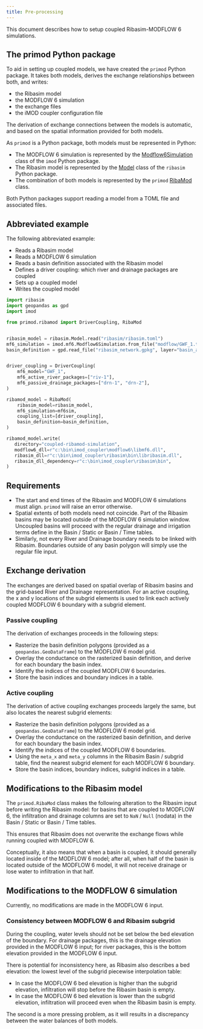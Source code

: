 ```yaml
---
title: Pre-processing
---
```


This document describes how to setup coupled Ribasim-MODFLOW 6 simulations.

## The primod Python package

To aid in setting up coupled models, we have created the `primod` Python
package. It takes both models, derives the exchange relationships between
both, and writes: 

* the Ribasim model
* the MODFLOW 6 simulation
* the exchange files
* the iMOD coupler configuration file 

The derivation of exchange connections between the models is automatic, and
based on the spatial information provided for both models.

As `primod` is a Python package, both models must be represented in Python:

* The MODFLOW 6 simulation is represented by the
  [Modflow6Simulation](https://deltares.github.io/imod-python/api/generated/mf6/imod.mf6.Modflow6Simulation.html)
  class of the `imod` Python package.
* The Ribasim model is represented by the
  [Model](https://deltares.github.io/Ribasim/python/reference/#model) class of
  the `ribasim` Python package.
* The combination of both models is represented by the `primod`
  [RibaMod](https://deltares.github.io/iMOD-Documentation/primod_api/RibaMod.html#primod.RibaMod)
  class.
 
Both Python packages support reading a model from a TOML file and associated
files.

## Abbreviated example

The following abbreviated example:

* Reads a Ribasim model
* Reads a MODFLOW 6 simulation
* Reads a basin definition associated with the Ribasim model
* Defines a driver coupling: which river and drainage packages are coupled
* Sets up a coupled model
* Writes the coupled model


``` python
import ribasim
import geopandas as gpd
import imod

from primod.ribamod import DriverCoupling, RibaMod


ribasim_model = ribasim.Model.read("ribasim/ribasim.toml")
mf6_simulation = imod.mf6.Modflow6Simulation.from_file("modflow/GWF_1.toml")
basin_definition = gpd.read_file("ribasim_network.gpkg", layer="basin_areas")


driver_coupling = DriverCoupling(
    mf6_model="GWF_1",
    mf6_active_river_packages=["riv-1"],
    mf6_passive_drainage_packages=["drn-1", "drn-2"],
)

ribamod_model = RibaMod(
    ribasim_model=ribasim_model,
    mf6_simulation=mf6sim,
    coupling_list=[driver_coupling],
    basin_definition=basin_definition,
)

ribamod_model.write(
   directory="coupled-ribamod-simulation",
   modflow6_dll=r"c:\bin\imod_coupler\modflow6\libmf6.dll",
   ribasim_dll=r"c:\bin\imod_coupler\ribasim\bin\libribasim.dll",
   ribasim_dll_dependency=r"c:\bin\imod_coupler\ribasim\bin",
)
```

## Requirements

* The start and end times of the Ribasim and MODFLOW 6 simulations must align.
  `primod` will raise an error otherwise.
* Spatial extents of both models need not coincide. Part of the Ribasim basins
  may be located outside of the MODFLOW 6 simulation window. Uncoupled basins
  will proceed with the regular drainage and irrigation terms define in the
  Basin / Static or Basin / Time tables.
* Similarly, not every River and Drainage boundary needs to be linked with
  Ribasim. Boundaries outside of any basin polygon will simply use the regular
  file input.

## Exchange derivation

The exchanges are derived based on spatial overlap of Ribasim basins and the
grid-based River and Drainage representation. For an active coupling, the x
and y locations of the subgrid elements is used to link each actively coupled
MODFLOW 6 boundary with a subgrid element.


### Passive coupling

The derivation of exchanges proceeds in the following steps:

* Rasterize the basin definition polygons (provided as a
  `geopandas.GeoDataFrame`) to the MODFLOW 6 model grid.
* Overlay the conductance on the rasterized basin definition,
  and derive for each boundary the basin index.
* Identify the indices of the coupled MODFLOW 6 boundaries.
* Store the basin indices and boundary indices in a table.

### Active coupling

The derivation of active coupling exchanges proceeds largely the same, but also
locates the nearest subgrid elements:

* Rasterize the basin definition polygons (provided as a
  `geopandas.GeoDataFrame`) to the MODFLOW 6 model grid.
* Overlay the conductance on the rasterized basin definition, and derive for
  each boundary the basin index.
* Identify the indices of the coupled MODFLOW 6 boundaries.
* Using the `meta_x` and `meta_y` columns in the Ribasim Basin / subgrid table,
  find the nearest subgrid element for each MODFLOW 6 boundary.
* Store the basin indices, boundary indices, subgrid indices in a table.

## Modifications to the Ribasim model

The `primod.RibaMod` class makes the following alteration to the Ribasim input
before writing the Ribasim model: for basins that are coupled to MODFLOW 6,
the infiltration and drainage columns are set to `NaN` / `Null` (nodata) in
the Basin / Static or Basin / Time tables.

This ensures that Ribasim does not overwrite the exchange flows while running
coupled with MODFLOW 6.

Conceptually, it also means that when a basin is coupled, it should generally
located inside of the MODFLOW 6 model; after all, when half of the basin is
located outside of the MODFLOW 6 model, it will not receive drainage or lose
water to infiltration in that half.

## Modifications to the MODFLOW 6 simulation

Currently, no modifications are made in the MODFLOW 6 input.

### Consistency between MODFLOW 6 and Ribasim subgrid

During the coupling, water levels should not be set below the bed elevation
of the boundary. For drainage packages, this is the drainage elevation
provided in the MODFLOW 6 input; for river packages, this is the bottom
elevation provided in the MODFLOW 6 input.

There is potential for inconsistency here, as Ribasim also describes a bed
elevation: the lowest level of the subgrid piecewise interpolation table:

* In case the MODFLOW 6 bed elevation is higher than the subgrid elevation,
  infiltration will stop before the Ribasim basin is empty.
* In case the MODFLOW 6 bed elevation is lower than the subgrid elevation,
  infiltration will proceed even when the Ribasim basin is empty.

The second is a more pressing problem, as it will results in a discrepancy
between the water balances of both models.
